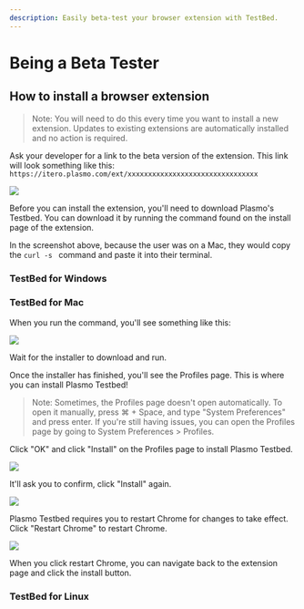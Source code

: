 ```yaml
---
description: Easily beta-test your browser extension with TestBed.
---
```


# Being a Beta Tester

## How to install a browser extension

> Note: You will need to do this every time you want to install a new extension. Updates to existing extensions are automatically installed and no action is required.

Ask your developer for a link to the beta version of the extension. This link will look something like this: `https://itero.plasmo.com/ext/xxxxxxxxxxxxxxxxxxxxxxxxxxxxxxxx`

![](/screenshots/2022-11-30-15-23-12.png)

Before you can install the extension, you'll need to download Plasmo's Testbed. You can download it by running the command found on the install page of the extension.

In the screenshot above, because the user was on a Mac, they would copy the `curl -s ` command and paste it into their terminal.

### TestBed for Windows

### TestBed for Mac

When you run the command, you'll see something like this:

![](/screenshots/2022-11-30-15-37-17.png)

Wait for the installer to download and run.

Once the installer has finished, you'll see the Profiles page. This is where you can install Plasmo Testbed!

> Note: Sometimes, the Profiles page doesn't open automatically. To open it manually, press ⌘ + Space, and type "System Preferences" and press enter. If you're still having issues, you can open the Profiles page by going to System Preferences > Profiles.

Click "OK" and click "Install" on the Profiles page to install Plasmo Testbed.

![](/screenshots/2022-11-30-15-38-54.png)

It'll ask you to confirm, click "Install" again.

![](/screenshots/2022-11-30-15-39-19.png)

Plasmo Testbed requires you to restart Chrome for changes to take effect. Click "Restart Chrome" to restart Chrome.

![](/screenshots/2022-11-30-15-39-37.png)

When you click restart Chrome, you can navigate back to the extension page and click the install button.

### TestBed for Linux
